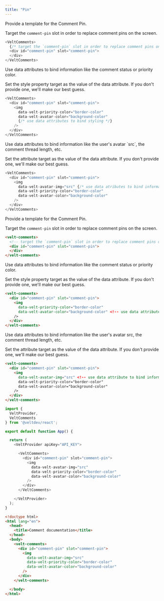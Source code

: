 ```yaml
---
title: "Pin"
---
```

<Tabs>
  <Tab title="React / Next.js">
<Steps titleSize="h2">

<Step title='Replace the Comment Pin'>
Provide a template for the Comment Pin.

Target the `comment-pin` slot in order to replace comment pins on the screen.

```js
<VeltComments>
  {/* target the `comment-pin` slot in order to replace comment pins on the screen */}
  <div id="comment-pin" slot="comment-pin">
  </div>
</VeltComments>
```
</Step>

<Step title='Bind data to the element style'>
Use data attributes to bind information like the comment status or priority color.

Set the style property target as the value of the data attribute. If you don't provide one, we'll make our best guess.

```js
<VeltComments>
  <div id="comment-pin" slot="comment-pin">
    <img 
      data-velt-priority-color="border-color" 
      data-velt-avatar-color="background-color" 
      {/* use data attributes to bind styling */}
    />
  </div>
</VeltComments>
```
</Step>

<Step title='Bind data to an element attribute'>
Use data attributes to bind information like the user's avatar `src`, the comment thread length, etc.

  Set the attribute target as the value of the data attribute. If you don't provide one, we'll make our best guess.

```js
<VeltComments>
  <div id="comment-pin" slot="comment-pin">
    <img 
      data-velt-avatar-img="src" {/* use data atributes to bind information */}
      data-velt-priority-color="border-color" 
      data-velt-avatar-color="background-color" 
    />
  </div>
</VeltComments>
```
</Step>

</Steps>


     
</Tab>


  <Tab title="HTML">

<Steps titleSize="h2">

<Step title="Replace the Comment Pin">
Provide a template for the Comment Pin.
  
Target the `comment-pin` slot in order to replace comment pins on the screen.

```html
<velt-comments>
  <!-- target the `comment-pin` slot in order to replace comment pins on the screen -->
  <div id="comment-pin" slot="comment-pin">
  </div>
</velt-comments>
```
</Step>

<Step title="Bind data to the element style">
Use data attributes to bind information like the comment status or priority color.

Set the style property target as the value of the data attribute. If you don't provide one, we'll make our best guess.
```html
<velt-comments>
  <div id="comment-pin" slot="comment-pin">
    <img 
      data-velt-priority-color="border-color" 
      data-velt-avatar-color="background-color" <!-- use data attribute to bind styling -->
    />
  </div>
</velt-comments>
```
</Step>

<Step title="Bind data to an element attribute">
Use data attributes to bind information like the user's avatar src, the comment thread length, etc.

Set the attribute target as the value of the data attribute. If you don't provide one, we'll make our best guess.
```html
<velt-comments>
  <div id="comment-pin" slot="comment-pin">
    <img 
      data-velt-avatar-img="src" <!-- use data attribute to bind information -->
      data-velt-priority-color="border-color" 
      data-velt-avatar-color="background-color" 
    />
  </div>
</velt-comments>
```

</Step>

</Steps>


    
  </Tab>
</Tabs>

<RequestExample>

```js React / Next.js
import { 
  VeltProvider, 
  VeltComments
} from '@veltdev/react';

export default function App() {

  return (
    <VeltProvider apiKey="API_KEY">

      <VeltComments>
        <div id="comment-pin" slot="comment-pin">
          <img 
            data-velt-avatar-img="src"
            data-velt-priority-color="border-color" 
            data-velt-avatar-color="background-color" 
          />
        </div>
      </VeltComments>

    </VeltProvider>
  );
}
```


```html HTML
<!doctype html>
<html lang="en">
  <head>
    <title>Comment documentation</title>
  </head>
  <body>
    <velt-comments>
      <div id="comment-pin" slot="comment-pin">
        <img 
          data-velt-avatar-img="src"
          data-velt-priority-color="border-color" 
          data-velt-avatar-color="background-color" 
        />
      </div>
    </velt-comments>

  </body>
</html>
```

</RequestExample>
